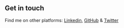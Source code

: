 ## Get in touch

Find me on other platforms: <a href='https://www.linkedin.com/in/antwansherif/' target='_blank' rel='noopener noreferrer'>Linkedin</a>, <a href='https://github.com/AntwanSherif/' target='_blank' rel='noopener noreferrer'>GitHub</a> & <a href='https://twitter.com/antwansherif' target='_blank' rel='noopener noreferrer'>Twitter</a>
